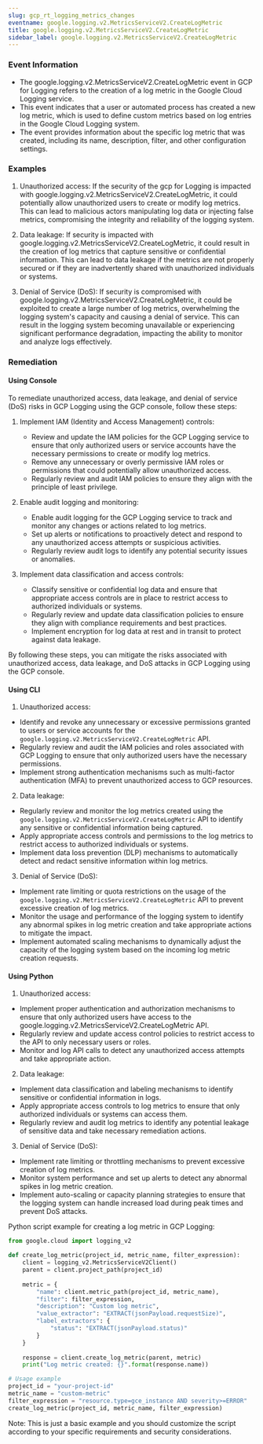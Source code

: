 ```yaml
--- 
slug: gcp_rt_logging_metrics_changes
eventname: google.logging.v2.MetricsServiceV2.CreateLogMetric
title: google.logging.v2.MetricsServiceV2.CreateLogMetric
sidebar_label: google.logging.v2.MetricsServiceV2.CreateLogMetric
---
```

                       
### Event Information

- The google.logging.v2.MetricsServiceV2.CreateLogMetric event in GCP for Logging refers to the creation of a log metric in the Google Cloud Logging service.
- This event indicates that a user or automated process has created a new log metric, which is used to define custom metrics based on log entries in the Google Cloud Logging system.
- The event provides information about the specific log metric that was created, including its name, description, filter, and other configuration settings.


### Examples

1. Unauthorized access: If the security of the gcp for Logging is impacted with google.logging.v2.MetricsServiceV2.CreateLogMetric, it could potentially allow unauthorized users to create or modify log metrics. This can lead to malicious actors manipulating log data or injecting false metrics, compromising the integrity and reliability of the logging system.

2. Data leakage: If security is impacted with google.logging.v2.MetricsServiceV2.CreateLogMetric, it could result in the creation of log metrics that capture sensitive or confidential information. This can lead to data leakage if the metrics are not properly secured or if they are inadvertently shared with unauthorized individuals or systems.

3. Denial of Service (DoS): If security is compromised with google.logging.v2.MetricsServiceV2.CreateLogMetric, it could be exploited to create a large number of log metrics, overwhelming the logging system's capacity and causing a denial of service. This can result in the logging system becoming unavailable or experiencing significant performance degradation, impacting the ability to monitor and analyze logs effectively.

### Remediation

#### Using Console

To remediate unauthorized access, data leakage, and denial of service (DoS) risks in GCP Logging using the GCP console, follow these steps:

1. Implement IAM (Identity and Access Management) controls:
   - Review and update the IAM policies for the GCP Logging service to ensure that only authorized users or service accounts have the necessary permissions to create or modify log metrics.
   - Remove any unnecessary or overly permissive IAM roles or permissions that could potentially allow unauthorized access.
   - Regularly review and audit IAM policies to ensure they align with the principle of least privilege.

2. Enable audit logging and monitoring:
   - Enable audit logging for the GCP Logging service to track and monitor any changes or actions related to log metrics.
   - Set up alerts or notifications to proactively detect and respond to any unauthorized access attempts or suspicious activities.
   - Regularly review audit logs to identify any potential security issues or anomalies.

3. Implement data classification and access controls:
   - Classify sensitive or confidential log data and ensure that appropriate access controls are in place to restrict access to authorized individuals or systems.
   - Regularly review and update data classification policies to ensure they align with compliance requirements and best practices.
   - Implement encryption for log data at rest and in transit to protect against data leakage.

By following these steps, you can mitigate the risks associated with unauthorized access, data leakage, and DoS attacks in GCP Logging using the GCP console.

#### Using CLI

1. Unauthorized access:
- Identify and revoke any unnecessary or excessive permissions granted to users or service accounts for the `google.logging.v2.MetricsServiceV2.CreateLogMetric` API.
- Regularly review and audit the IAM policies and roles associated with GCP Logging to ensure that only authorized users have the necessary permissions.
- Implement strong authentication mechanisms such as multi-factor authentication (MFA) to prevent unauthorized access to GCP resources.

2. Data leakage:
- Regularly review and monitor the log metrics created using the `google.logging.v2.MetricsServiceV2.CreateLogMetric` API to identify any sensitive or confidential information being captured.
- Apply appropriate access controls and permissions to the log metrics to restrict access to authorized individuals or systems.
- Implement data loss prevention (DLP) mechanisms to automatically detect and redact sensitive information within log metrics.

3. Denial of Service (DoS):
- Implement rate limiting or quota restrictions on the usage of the `google.logging.v2.MetricsServiceV2.CreateLogMetric` API to prevent excessive creation of log metrics.
- Monitor the usage and performance of the logging system to identify any abnormal spikes in log metric creation and take appropriate actions to mitigate the impact.
- Implement automated scaling mechanisms to dynamically adjust the capacity of the logging system based on the incoming log metric creation requests.

#### Using Python

1. Unauthorized access:
- Implement proper authentication and authorization mechanisms to ensure that only authorized users have access to the google.logging.v2.MetricsServiceV2.CreateLogMetric API.
- Regularly review and update access control policies to restrict access to the API to only necessary users or roles.
- Monitor and log API calls to detect any unauthorized access attempts and take appropriate action.

2. Data leakage:
- Implement data classification and labeling mechanisms to identify sensitive or confidential information in logs.
- Apply appropriate access controls to log metrics to ensure that only authorized individuals or systems can access them.
- Regularly review and audit log metrics to identify any potential leakage of sensitive data and take necessary remediation actions.

3. Denial of Service (DoS):
- Implement rate limiting or throttling mechanisms to prevent excessive creation of log metrics.
- Monitor system performance and set up alerts to detect any abnormal spikes in log metric creation.
- Implement auto-scaling or capacity planning strategies to ensure that the logging system can handle increased load during peak times and prevent DoS attacks.

Python script example for creating a log metric in GCP Logging:

```python
from google.cloud import logging_v2

def create_log_metric(project_id, metric_name, filter_expression):
    client = logging_v2.MetricsServiceV2Client()
    parent = client.project_path(project_id)
    
    metric = {
        "name": client.metric_path(project_id, metric_name),
        "filter": filter_expression,
        "description": "Custom log metric",
        "value_extractor": "EXTRACT(jsonPayload.requestSize)",
        "label_extractors": {
            "status": "EXTRACT(jsonPayload.status)"
        }
    }
    
    response = client.create_log_metric(parent, metric)
    print("Log metric created: {}".format(response.name))

# Usage example
project_id = "your-project-id"
metric_name = "custom-metric"
filter_expression = "resource.type=gce_instance AND severity>=ERROR"
create_log_metric(project_id, metric_name, filter_expression)
```

Note: This is just a basic example and you should customize the script according to your specific requirements and security considerations.


 
